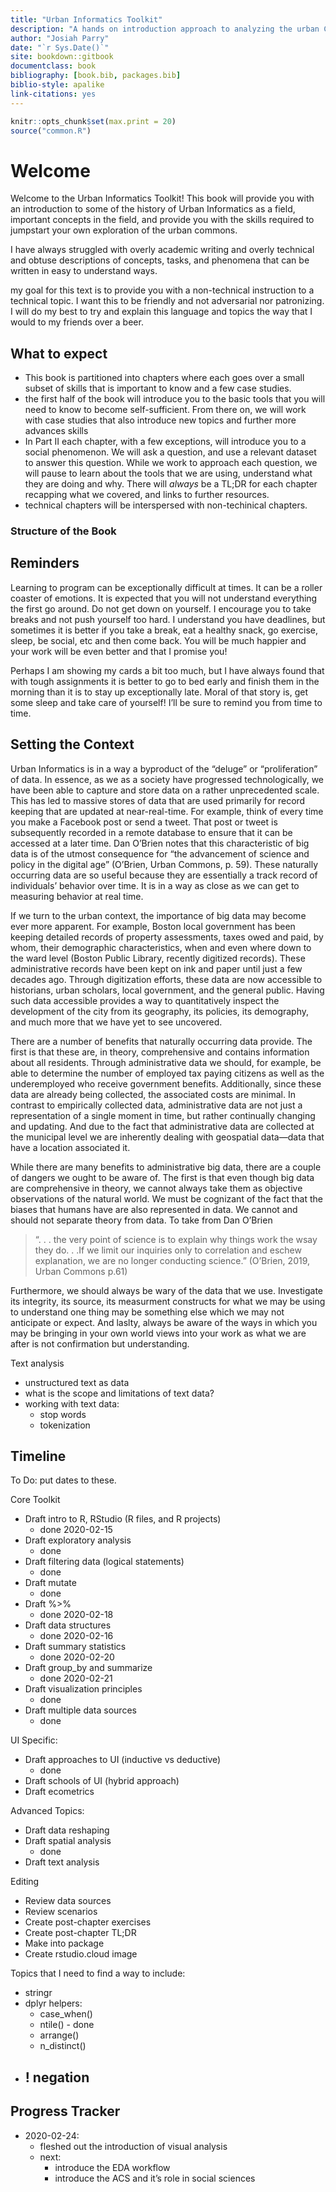 ```yaml
--- 
title: "Urban Informatics Toolkit"
description: "A hands on introduction approach to analyzing the urban Commons."
author: "Josiah Parry"
date: "`r Sys.Date()`"
site: bookdown::gitbook
documentclass: book
bibliography: [book.bib, packages.bib]
biblio-style: apalike
link-citations: yes
---
```



```r
knitr::opts_chunk$set(max.print = 20)
source("common.R")
```


# Welcome

Welcome to the Urban Informatics Toolkit! 
This book will provide you with an introduction to some of the history of Urban Informatics as a field, important concepts in the field, and provide you with the skills required to jumpstart your own exploration of the urban commons.

I have always struggled with overly academic writing and overly technical and obtuse descriptions of concepts, tasks, and phenomena that can be written in easy to understand ways. 

my goal for this text is to provide you with a non-technical instruction to a technical topic. I want this to be friendly and not adversarial nor patronizing. I will do my best to try and explain this language and topics the way that I would to my friends over a beer.


## What to expect

- This book is partitioned into chapters where each goes over a small subset of skills that is important to know and a few case studies. 
- the first half of the book will introduce you to the basic tools that you will need to know to become self-sufficient. From there on, we will work with case studies that also introduce new topics and further more advances skills
- In Part II each chapter, with a few exceptions, will introduce you to a social phenomenon. We will ask a question, and use a relevant dataset to answer this question. While we work to approach each question, we will pause to learn about the tools that we are using, understand what they are doing and why. There will _always_ be a TL;DR for each chapter recapping what we covered, and links to further resources. 
- technical chapters will be interspersed with non-techinical chapters.

### Structure of the Book

## Reminders

Learning to program can be exceptionally difficult at times. It can be a roller coaster of emotions. It is expected that you will not understand everything the first go around. Do not get down on yourself. I encourage you to take breaks and not push yourself too hard. I understand you have deadlines, but sometimes it is better if you take a break, eat a healthy snack, go exercise, sleep, be social, etc and then come back. You will be much happier and your work will be even better and that I promise you! 

Perhaps I am showing my cards a bit too much, but I have always found that with tough assignments it is better to go to bed early and finish them in the morning than it is to stay up exceptionally late. Moral of that story is, get some sleep and take care of yourself! I'll be sure to remind you from time to time.


## Setting the Context


Urban Informatics is in a way a  byproduct of the "deluge" or "proliferation" of data. In essence, as we as a society have progressed technologically, we have been able to capture and store data on a rather unprecedented scale. This has led to massive stores of data that are used primarily for record keeping that are updated at near-real-time. For example, think of every time you make a Facebook post or send a tweet. That post or tweet is subsequently recorded in a remote database to ensure that it can be accessed at a later time. Dan O'Brien notes that this characteristic of big data is of the utmost consequence for "the advancement of science and policy in the digital age" (O'Brien, Urban Commons, p. 59). These naturally occurring data are so useful because they are essentially a track record of individuals' behavior over time. It is in a way as close as we can get to measuring behavior at real time. 

If we turn to the urban context, the importance of big data may become ever more apparent. For example, Boston local government has been keeping detailed records of property assessments, taxes owed and paid, by whom, their demographic characteristics, when and even where down to the ward level (Boston Public Library, recently digitized records). These administrative records have been kept on ink and paper until just a few decades ago. Through digitization efforts, these data are now accessible to historians, urban scholars, local government, and the general public. Having such data accessible provides a way to quantitatively inspect the development of the city from its geography, its policies, its demography, and much more that we have yet to see uncovered. 

There are a number of benefits that naturally occurring data provide. The first is that these are, in theory, comprehensive and contains information about all residents. Through administrative data we should, for example,  be able to determine the number of employed tax paying citizens as well as the underemployed who receive government benefits. Additionally, since these data are already being collected, the associated costs are minimal. In contrast to empirically collected data, administrative data are not just a representation of a single moment in time, but rather continually changing and updating. And due to the fact that administrative data are collected at the municipal level we are inherently dealing with geospatial data—data that have a location associated it. 

While there are many benefits to administrative big data, there are a couple of dangers we ought to be aware of. The first is that even though big data are comprehensive in theory, we cannot always take them as objective observations of the natural world. We must be cognizant of the fact that the biases that humans have are also represented in data. We cannot and should not separate theory from data. To take from Dan O'Brien

> ". . . the very point of science is to explain why things work the wsay they do. . .If we limit our inquiries only to correlation and eschew explanation, we are no longer conducting science." (O'Brien, 2019, Urban Commons p.61)

Furthermore, we should always be wary of the data that we use. Investigate its integrity, its source, its measurment constructs for what we may be using to understand one thing may be something else which we may not anticipate or expect. And laslty, always be aware of the ways in which you may be bringing in your own world views into your work as what we are after is not confirmation but understanding. 

  

Text analysis

* unstructured text as data
* what is the scope and limitations of text data?
* working with text data:
  * stop words
  * tokenization





## Timeline

To Do: put dates to these.

Core Toolkit

- Draft intro to R, RStudio (R files, and R projects) 
  - done 2020-02-15
- Draft exploratory analysis
  - done
- Draft filtering data (logical statements)
   - done
- Draft mutate
  - done
- Draft %>% 
  - done 2020-02-18
- Draft data structures
  - done 2020-02-16
- Draft summary statistics
  - done 2020-02-20
- Draft group_by and summarize
  - done 2020-02-21
- Draft visualization principles
  - done
- Draft multiple data sources
  - done

UI Specific:

- Draft approaches to UI (inductive vs deductive) 
  - done
- Draft schools of UI (hybrid approach)
- Draft ecometrics

Advanced Topics:

- Draft data reshaping
- Draft spatial analysis
  - done
- Draft text analysis

Editing

- Review data sources
- Review scenarios
- Create post-chapter exercises
- Create post-chapter TL;DR
- Make into package
- Create rstudio.cloud image


Topics that I need to find a way to include:

- stringr
- dplyr helpers: 
  - case_when()
  - ntile() - done
  - arrange()
  - n_distinct()
- ! negation
----------------

## Progress Tracker 

* 2020-02-24:
  - fleshed out the introduction of visual analysis
  - next:
    - introduce the EDA workflow
    - introduce the ACS and it's role in social sciences



